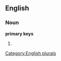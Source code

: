 
==English==

===Noun===
'''primary keys'''

# {{plural of|[[primary key]]}}

[[Category:English plurals]]